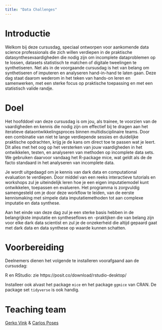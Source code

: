 ```yaml
---
title: "Data Challenges"
---
```


# Introductie
Welkom bij deze cursusdag, speciaal ontworpen voor aankomende data science professionals die zich willen verdiepen in de praktische datasynthesevaardigheden die nodig zijn om incomplete dataproblemen op te lossen, datasets statistisch te matchen of digitale tweelingen te synthetiseren. Net als in de voorgaande cursusdag is het van belang om synthetiseren of imputeren en analyseren hand-in-hand te laten gaan. Deze dag staat daarom wederom in het teken van hands-on leren en samenwerken, met een sterke focus op praktische toepassing en met een statistisch valide randje.

# Doel

Het hoofddoel van deze cursusdag is om jou, als trainee, te voorzien van de vaardigheden en kennis die nodig zijn om effectief bij te dragen aan het iteratieve dataontwikkelingsproces binnen multidisciplinaire teams. Door een combinatie van niet te lange verdiepende sessies en duidelijke praktische opdrachten, krijg je de kans om direct toe te passen wat je leert. Dit alles met het oog op het versterken van jouw vaardigheden in het ontwikkelen, testen, en analyseren van methoden op incomplete data sets. We gebruiken daarvoor vandaag het R-package mice, wat geldt als de de facto standaard in het analyseren van incomplete data. 

Je wordt uitgedaagd om je kennis van dark data en computational evaluation te verdiepen. Door middel van een reeks interactieve tutorials en workshops zul je uiteindelijk leren hoe je een eigen imputatiemodel kunt ontwikkelen, toepassen en evalueren. Het programma is zorgvuldig samengesteld om je door deze workflow te leiden, van de eerste kennismaking met simpele data imputatiemethoden tot aan complexe imputatie en data synthese.

Aan het einde van deze dag zul je een sterke basis hebben in de belangrijkste imputatie en syntheseflows en -praktijken die van belang zijn voor elke dark data scientist en zul je de onzekerheid die altijd gepaard gaat met dark data en data synthese op waarde kunnen schatten. 

# Voorbereiding
Deelnemers dienen het volgende te installeren voorafgaand aan de cursusdag:

R en RStudio: zie https://posit.co/download/rstudio-desktop/ 

Installeer ook alvast het package `mice` en het package `ggmice` van CRAN. De package set `tidyverse` is ook handig.

# Teaching team

[Gerko Vink](https://www.gerkovink.com) & [Carlos Poses](https://carlosposes.github.io)

